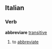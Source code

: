 ==Italian==
===Verb===
'''abbreviare''' [[transitive]]
# to [[abbreviate]]
{{it-conj-iare|abbrevi|Avere}}